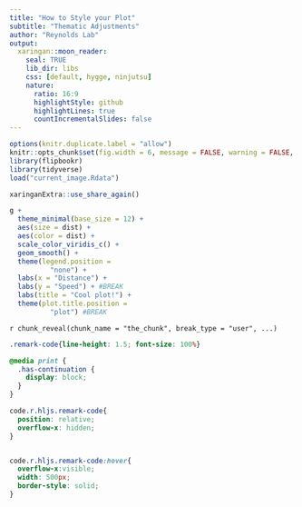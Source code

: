 ```yaml
---
title: "How to Style your Plot"
subtitle: "Thematic Adjustments"
author: "Reynolds Lab"
output:
  xaringan::moon_reader:
    seal: TRUE
    lib_dir: libs
    css: [default, hygge, ninjutsu]
    nature:
      ratio: 16:9
      highlightStyle: github
      highlightLines: true
      countIncrementalSlides: false
---
```




```r
options(knitr.duplicate.label = "allow")
knitr::opts_chunk$set(fig.width = 6, message = FALSE, warning = FALSE, comment = "", cache = F)
library(flipbookr)
library(tidyverse)
load("current_image.Rdata")
```


```r
xaringanExtra::use_share_again()
```


```r
g + 
  theme_minimal(base_size = 12) +
  aes(size = dist) +
  aes(color = dist) +
  scale_color_viridis_c() + 
  geom_smooth() +
  theme(legend.position = 
          "none") +
  labs(x = "Distance") +
  labs(y = "Speed") + #BREAK
  labs(title = "Cool plot!") +
  theme(plot.title.position = 
          "plot") #BREAK
```

`r chunk_reveal(chunk_name = "the_chunk", break_type = "user", ...)`



```css
.remark-code{line-height: 1.5; font-size: 100%}

@media print {
  .has-continuation {
    display: block;
  }
}

code.r.hljs.remark-code{
  position: relative;
  overflow-x: hidden;
}


code.r.hljs.remark-code:hover{
  overflow-x:visible;
  width: 500px;
  border-style: solid;
}
```

